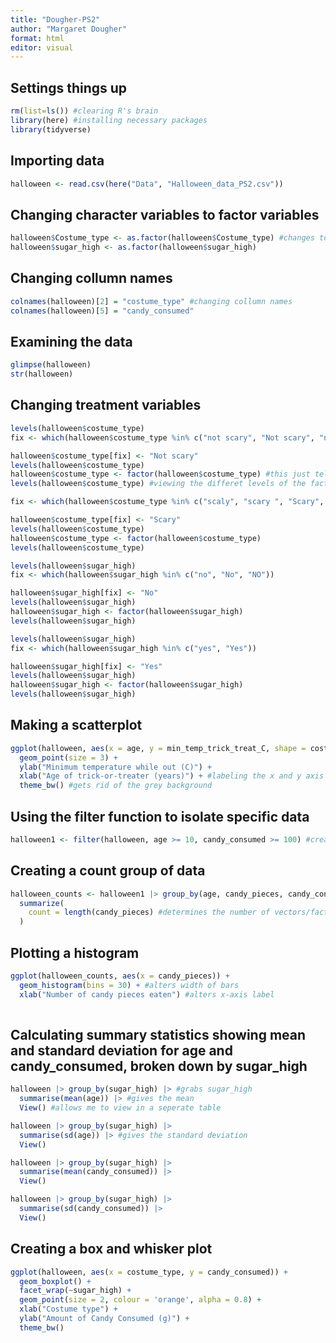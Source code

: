 ```yaml
---
title: "Dougher-PS2"
author: "Margaret Dougher"
format: html
editor: visual
---
```


## Settings things up

```r
rm(list=ls()) #clearing R's brain
library(here) #installing necessary packages
library(tidyverse)
```

## Importing data

```r
halloween <- read.csv(here("Data", "Halloween_data_PS2.csv"))
```

## Changing character variables to factor variables

```r
halloween$Costume_type <- as.factor(halloween$Costume_type) #changes to factor variable
halloween$sugar_high <- as.factor(halloween$sugar_high)
```

## Changing collumn names

```r
colnames(halloween)[2] = "costume_type" #changing collumn names
colnames(halloween)[5] = "candy_consumed"
```

## Examining the data

```r
glimpse(halloween)
str(halloween)
```

## Changing treatment variables

```r
levels(halloween$costume_type)
fix <- which(halloween$costume_type %in% c("not scary", "Not scary", "notscary")) #identify the rows that need repair

halloween$costume_type[fix] <- "Not scary"
levels(halloween$costume_type)
halloween$costume_type <- factor(halloween$costume_type) #this just tells R to re-list the levels of my factor now that they have changed
levels(halloween$costume_type) #viewing the differet levels of the factors

fix <- which(halloween$costume_type %in% c("scaly", "scary ", "Scary", "scary"))

halloween$costume_type[fix] <- "Scary"
levels(halloween$costume_type)
halloween$costume_type <- factor(halloween$costume_type)
levels(halloween$costume_type)

levels(halloween$sugar_high)
fix <- which(halloween$sugar_high %in% c("no", "No", "NO"))

halloween$sugar_high[fix] <- "No"
levels(halloween$sugar_high)
halloween$sugar_high <- factor(halloween$sugar_high)
levels(halloween$sugar_high)

levels(halloween$sugar_high)
fix <- which(halloween$sugar_high %in% c("yes", "Yes"))

halloween$sugar_high[fix] <- "Yes"
levels(halloween$sugar_high)
halloween$sugar_high <- factor(halloween$sugar_high)
levels(halloween$sugar_high)
```

## Making a scatterplot

```r
ggplot(halloween, aes(x = age, y = min_temp_trick_treat_C, shape = costume_type, colour = costume_type)) + #making shape and colour equal to costume_type makes the points on the graph more visibly different for each level of costume_type
  geom_point(size = 3) +
  ylab("Minimum temperature while out (C)") + 
  xlab("Age of trick-or-treater (years)") + #labeling the x and y axis
  theme_bw() #gets rid of the grey background
```

## Using the filter function to isolate specific data

```r
halloween1 <- filter(halloween, age >= 10, candy_consumed >= 100) #creating a new data set with the appropriate values I filtered
```

## Creating a count group of data

```r
halloween_counts <- halloween1 |> group_by(age, candy_pieces, candy_consumed ) |> #pulls only those three categories into a new data set
  summarize(
    count = length(candy_pieces) #determines the number of vectors/factors
  )
```

## Plotting a histogram

```r
ggplot(halloween_counts, aes(x = candy_pieces)) +
  geom_histogram(bins = 30) + #alters width of bars
  xlab("Number of candy pieces eaten") #alters x-axis label
  
```

## Calculating summary statistics showing mean and standard deviation for age and candy_consumed, broken down by sugar_high

```r
halloween |> group_by(sugar_high) |> #grabs sugar_high
  summarise(mean(age)) |> #gives the mean
  View() #allows me to view in a seperate table

halloween |> group_by(sugar_high) |>
  summarise(sd(age)) |> #gives the standard deviation
  View()

halloween |> group_by(sugar_high) |>
  summarise(mean(candy_consumed)) |>
  View()

halloween |> group_by(sugar_high) |>
  summarise(sd(candy_consumed)) |>
  View()
```

## Creating a box and whisker plot

```r
ggplot(halloween, aes(x = costume_type, y = candy_consumed)) +
  geom_boxplot() +
  facet_wrap(~sugar_high) +
  geom_point(size = 2, colour = 'orange', alpha = 0.8) +
  xlab("Costume type") +
  ylab("Amount of Candy Consumed (g)") +
  theme_bw()
```
